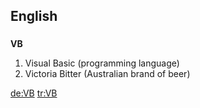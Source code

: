 ==English==
==={{initialism}}===
'''VB'''

#Visual Basic (programming language)
#Victoria Bitter (Australian brand of beer)

[[de:VB]]
[[tr:VB]]